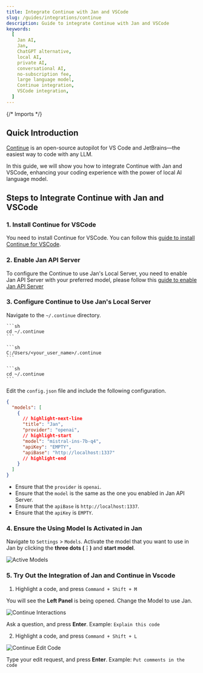 ```yaml
---
title: Integrate Continue with Jan and VSCode
slug: /guides/integrations/continue
description: Guide to integrate Continue with Jan and VSCode
keywords:
  [
    Jan AI,
    Jan,
    ChatGPT alternative,
    local AI,
    private AI,
    conversational AI,
    no-subscription fee,
    large language model,
    Continue integration,
    VSCode integration,
  ]
---
```


{/* Imports */}

## Quick Introduction

[Continue](https://continue.dev/docs/intro) is an open-source autopilot for VS Code and JetBrains—the easiest way to code with any LLM.

In this guide, we will show you how to integrate Continue with Jan and VSCode, enhancing your coding experience with the power of local AI language model.

## Steps to Integrate Continue with Jan and VSCode

### 1. Install Continue for VSCode

You need to install Continue for VSCode. You can follow this [guide to install Continue for VSCode](https://continue.dev/docs/quickstart).

### 2. Enable Jan API Server

To configure the Continue to use Jan's Local Server, you need to enable Jan API Server with your preferred model, please follow this [guide to enable Jan API Server](../05-using-server/01-server.md)

### 3. Configure Continue to Use Jan's Local Server

Navigate to the `~/.continue` directory.

<Tabs groupId="operating-systems">
  <TabItem value="mac" label="macOS">
    
    ```sh
    cd ~/.continue
    ```
  
  </TabItem>
  <TabItem value="win" label="Windows">
  
    ```sh
    C:/Users/<your_user_name>/.continue
    ```
  
  </TabItem>
  <TabItem value="linux" label="Linux">
  
    ```sh
    cd ~/.continue
    ```
  
  </TabItem>
</Tabs>

Edit the `config.json` file and include the following configuration.

```json title="~/.continue/config.json"
{
  "models": [
    {
      // highlight-next-line
      "title": "Jan",
      "provider": "openai",
      // highlight-start
      "model": "mistral-ins-7b-q4",
      "apiKey": "EMPTY",
      "apiBase": "http://localhost:1337"
      // highlight-end
    }
  ]
}
```

- Ensure that the `provider` is `openai`.
- Ensure that the `model` is the same as the one you enabled in Jan API Server.
- Ensure that the `apiBase` is `http://localhost:1337`.
- Ensure that the `apiKey` is `EMPTY`.

### 4. Ensure the Using Model Is Activated in Jan

Navigate to `Settings` > `Models`. Activate the model that you want to use in Jan by clicking the **three dots (⋮)** and **start model**.

![Active Models](assets/01-start-model.png)

### 5. Try Out the Integration of Jan and Continue in Vscode

1. Highlight a code, and press `Command + Shift + M`

You will see the **Left Panel** is being opened. Change the Model to use Jan.

![Continue Interactions](assets/01-continue-left-panel.png)

Ask a question, and press **Enter**. Example: `Explain this code`

2. Highlight a code, and press `Command + Shift + L`

![Continue Edit Code](assets/01-continue-edit.png)

Type your edit request, and press **Enter**. Example: `Put comments in the code`

